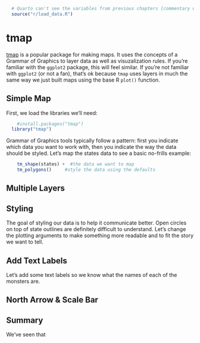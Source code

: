 
```r
  # Quarto can't see the variables from previous chapters [commentary withheld] so we need to run a script that will load the data invisibly	
  source("r/load_data.R")
```

# tmap

[tmap](https://r-tmap.github.io/tmap/) is a popular package for making maps. It uses the concepts of a Grammar of Graphics to layer data as well as visuzalization rules. If you're familiar with the `ggplot2` package, this will feel similar. If you're not familiar with `ggplot2` (or not a fan), that's ok because `tmap` uses layers in much the same way we just built maps using the base R `plot()` function.

## Simple Map

First, we load the libraries we'll need:

```r
	#install.packages("tmap")
  library("tmap")
```

Grammar of Graphics tools typically follow a pattern: first you indicate which data you want to work with, then you indicate the way the data should be styled. Let's map the states data to see a basic no-frills example:

```r
	tm_shape(states) +  #the data we want to map
    tm_polygons()     #style the data using the defaults
```


## Multiple Layers



## Styling

The goal of styling our data is to help it communicate better. Open circles on top of state outlines are definitely difficult to understand. Let's change the plotting arguments to make something more readable and to fit the story we want to tell.


## Add Text Labels

Let's add some text labels so we know what the names of each of the monsters are. 

## North Arrow & Scale Bar



## Summary

We've seen that 